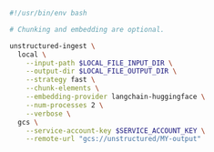 ```bash Shell
#!/usr/bin/env bash

# Chunking and embedding are optional.

unstructured-ingest \
  local \
    --input-path $LOCAL_FILE_INPUT_DIR \
    --output-dir $LOCAL_FILE_OUTPUT_DIR \
    --strategy fast \
    --chunk-elements \
    --embedding-provider langchain-huggingface \
    --num-processes 2 \
    --verbose \
  gcs \
    --service-account-key $SERVICE_ACCOUNT_KEY \
    --remote-url "gcs://unstructured/MY-output"
```
